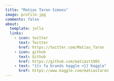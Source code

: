 ```yaml
---
title: "Matias Taron Simoes"
image: profile.jpg
comments: false
about:
  template: jolla
  links:
    - icon: twitter
      text: Twitter
      href: https://twitter.com/Matias_Taron
    - icon: github
      text: Github
      href: https://github.com/matiast1905
    - text: "{{< fa brands kaggle >}} Kaggle"
      href: https://www.kaggle.com/matiastaron
---
```

